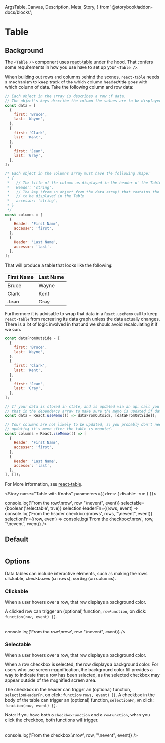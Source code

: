   ArgsTable,
  Canvas,
  Description,
  Meta,
  Story,
} from '@storybook/addon-docs/blocks';


<Meta component={Table} title="Components/Atoms/Table" />

# Table

<Description of={Table} />
<ArgsTable of={Table} />

## Background
The `<Table />` component uses [react-table](https://react-table.tanstack.com/) under the hood. That confers some requirements in how you use have to set up your `<Table />`.

When building out rows and columns behind the scenes, `react-table` needs a mechanism to keep track of the which column header/title goes with which column of data. Take the following column and row data:

```js
// Each object in the array is describes a row of data.
// The object's keys describe the column the values are to be displayed in.
const data = [
  {
    first: 'Bruce',
    last: 'Wayne',
  },
  {
    first: 'Clark',
    last: 'Kent',
  },
  {
    first: 'Jean',
    last: 'Gray',
  },
];

/* Each object in the columns array must have the following shape:
 * {
 *   // The title of the column as displayed in the header of the Table
 *   Header: 'string', 
 *   // The key (from an object from the data array) that contains the data
 *   // to be displayed in the Table
 *   accessor: 'string',
 * }
 */
const columns = [
  {
    Header: 'First Name',
    accessor: 'first',
  },
  {
    Header: 'Last Name',
    accessor: 'last',
  },
];
```

That will produce a table that looks like the following:

|First Name|Last Name|
| --- | --- |
|Bruce|Wayne|
|Clark|Kent|
|Jean|Gray|

Furthermore it is advisable to wrap that data in a `React.useMemo` call to keep `react-table` from recreating its data graph unless the data actually changes. There is a lot of logic involved in that and we should avoid recalculating it if we can.

```js
const dataFromOutside = [
  {
    first: 'Bruce',
    last: 'Wayne',
  },
  {
    first: 'Clark',
    last: 'Kent',
  },
  {
    first: 'Jean',
    last: 'Gray',
  },
];

// If your data is stored in state, and is updated via an api call you will need to include
// that in the dependency array to make sure the memo is updated if data is updated.
const data = React.useMemo(() => dataFromOutside, [dataFromOutSide]);

// Your columns are not likely to be updated, so you probably don't neet to worry about
// updating it's memo after the table is mounted.
const columns = React.useMemo(() => [
  {
    Header: 'First Name',
    accessor: 'first',
  },
  {
    Header: 'Last Name',
    accessor: 'last',
  },
], []);
```
For More information, see [react-table](https://react-table.tanstack.com/).

<Story name="Table with Knobs" parameters={{ docs: { disable: true } }}>
  <Table
    columns={columns}
    data={data}
    pageSize={number('pageSize', 5)}
    clickable={boolean('clickable', false)}
    clickFn={(row, event) => console.log('From the row:\nrow', row, "\nevent", event)}
    selectable={boolean('selectable', true)}
    selectionHeaderFn={(rows, event) => console.log('From the header checkbox:\nrows', rows, "\nevent", event)}
    selectionFn={(row, event) => console.log('From the checkbox:\nrow', row, "\nevent", event)}
  />
</Story>

## Default

<Canvas>
  <Story name="Default">
    <Table
      columns={columns}
      data={data}
    />
  </Story>
</Canvas>

## Options

Data tables can include interactive elements, such as making the rows clickable, checkboxes (on rows), sorting (on columns).

### Clickable
When a user hovers over a row, that row displays a background color.

A clicked row can trigger an (optional) function, `rowFunction`, on click: `function(row, event) {}`.

<Canvas>
  <Story name="Clickable">
    <Table
      columns={columns}
      data={data}
      clickable={true}
      rowFunction={(row, event) => console.log('From the row:\nrow', row, "\nevent", event)}
    />
  </Story>
</Canvas>

### Selectable
When a user hovers over a row, that row displays a background color.

When a row checkbox is selected, the row displays a background color. For users who use screen magnification, the background color fill provides a way to indicate that a row has been selected, as the selected checkbox may appear outside of the magnified screen area.

The checkbox in the header can trigger an (optional) function, `selectionHeaderFn`, on click: `function(rows, event) {}`. A checkbox in the body of the table can trigger an (optional) function, `selectionFn`, on click: `function(row, event) {}`.

Note: If you have both a `checkboxFunction` and a `rowFunction`, when you click the checkbox, both functions will trigger.

<Canvas>
  <Story name="Selectable">
    <Table
      columns={columns}
      data={data}
      selectable={true}
      checkboxFunction={(row, event) => console.log('From the checkbox:\nrow', row, "\nevent", event)}
    />
  </Story>
</Canvas>

